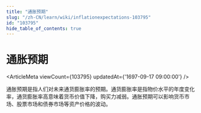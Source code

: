 ```yaml
---
title: "通胀预期"
slug: "/zh-CN/learn/wiki/inflationexpectations-103795"
id: "103795"
hide_table_of_contents: true
---
```



# 通胀预期

<ArticleMeta viewCount={103795} updatedAt={'1697-09-17 09:00:00'} />

通胀预期是指人们对未来通货膨胀率的预期。通货膨胀率是指物价水平的年度变化率，通货膨胀率高意味着货币价值下降，购买力减弱。通胀预期可以影响货币市场、股票市场和债券市场等资产价格的波动。
